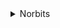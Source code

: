 <details>

<summary>Norbits</summary>

- Filmer/H.264/HD-1080p/i/Annet
- Filmer/H.264/HD-1080p/i/Blu-ray
- Filmer/H.264/HD-1080p/i/Encode
- Filmer/H.264/HD-1080p/i/Remux
- Filmer/H.264/HD-1080p/i/WEB-DL
- Filmer/HEVC/HD-1080p/i/Encode
- Filmer/HEVC/HD-1080p/i/WEB-DL
- Filmer/MPEG-2/HD-1080p/i/Remux
- Filmer/VC-1/HD-1080p/i/Remux
- TV/H.264/HD-1080p/i/Encode
- TV/H.264/HD-1080p/i/Remux
- TV/H.264/HD-1080p/i/WEB-DL
- TV/HEVC/HD-1080p/i/WEB-DL

</details>
